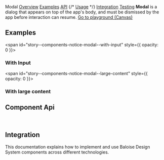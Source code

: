 
<bal-doc-banner id="story--components-notice-modal--basic">
  Modal
</bal-doc-banner>

<bal-doc-tabs>
  <a href="#story--components-notice-modal--basic">Overview</a>
  <a href="#examples">Examples</a>
  <a href="#component-api">API</a>
  {/* <a href="#usage">Usage</a> */}
  <a href="#integration">Integration</a>
  <a href="#testing">Testing</a>
</bal-doc-tabs>

<bal-doc-lead>
  <b>Modal</b> is a dialog that appears on top of the app's body, and must be dismissed by the app before interaction
  can resume.
</bal-doc-lead>

<Canvas withSource="open" className="has-visible-overflow">
  <Story id="components-notice-modal--basic" />
</Canvas>


<bal-doc-app>
  <bal-button-group class="mb-large" position="center">
    <a class="button is-primary" href="?path=/story/components-notice-modal--basic">
      Go to playground (Canvas)
    </a>
    <bal-doc-stackblitz template={exampleHtml} component={exampleTs} name-2="modal" template-2={modalHtml} component-2={modalTs}></bal-doc-stackblitz>
  </bal-button-group>
</bal-doc-app>

## Examples

<span id="story--components-notice-modal--with-input" style={{ opacity: 0 }}></span>

### With Input

<Canvas className="has-visible-overflow">
  <Story id="components-notice-modal--with-input" />
</Canvas>

<span id="story--components-notice-modal--large-content" style={{ opacity: 0 }}></span>

### With large content

<Canvas className="has-visible-overflow">
  <Story id="components-notice-modal--large-content" />
</Canvas>

## Component Api

<Description markdown={readme} />
<Description markdown={modalHeader} />
<Description markdown={modalBody} />

<br />

## Integration

This documentation explains how to implement and use Baloise Design System components across different technologies.

<bal-doc-link-list>
  <a href="?path=/docs/development-getting-started-html5-overview--page">
    <bal-doc-link-list-item template="html5"></bal-doc-link-list-item>
  </a>
  <a href="?path=/docs/development-getting-started-vue-overview--page">
    <bal-doc-link-list-item template="vue"></bal-doc-link-list-item>
  </a>
  <a href="?path=/docs/development-implementation-modal--page#usage-with-angular">
    <bal-doc-link-list-item template="angular"></bal-doc-link-list-item>
  </a>
  <a href="?path=/docs/development-getting-started-react-overview--page">
    <bal-doc-link-list-item template="react"></bal-doc-link-list-item>
  </a>
</bal-doc-link-list>


<Description markdown={testing} />

<bal-doc-github link="/components/notice/bal-modal/stories/bal-modal.docs.mdx"></bal-doc-github>
